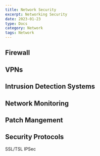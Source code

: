 ```yaml
---
title: Network Security
excerpt: Networking Security
date: 2023-01-23
type: Docs
category: Network
tags: Network
---
```


## Firewall

## VPNs

## Intrusion Detection Systems

## Network Monitoring

## Patch Mangement

## Security Protocols

SSL/TSL IPSec